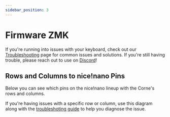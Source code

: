 ```yaml
---
sidebar_position: 3
---
```



# Firmware ZMK

If you're running into issues with your keyboard, check out our [Troubleshooting](/troubleshooting) page for common issues and solutions. If you're still having trouble, please reach out to use on [Discord](https://typeractive.xyz/discord)!

## Rows and Columns to nice!nano Pins

Below you can see which pins on the nice!nano lineup with the Corne's rows and columns.

If you're having issues with a specific row or column, use this diagram along with the [troubleshoting guide](/troubleshooting/rows-columns-not-working) to help you diagnose the issue.

<CornePins className="keymap" />